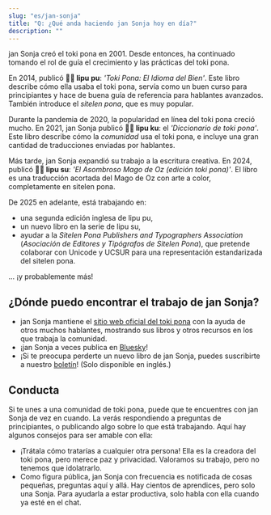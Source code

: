```yaml
---
slug: "es/jan-sonja"
title: "Q: ¿Qué anda haciendo jan Sonja hoy en día?"
description: ""
---
```


jan Sonja creó el toki pona en 2001. Desde entonces, ha continuado tomando el rol de guía el crecimiento y las prácticas del toki pona.

En 2014, publicó **󱤪󱥕 lipu pu**: *'Toki Pona: El Idioma del Bien'*. Este libro describe cómo ella usaba el toki pona, servía como un buen curso para principiantes y hace de buena guía de referencia para hablantes avanzados. También introduce el *sitelen pona*, que es muy popular.

Durante la pandemia de 2020, la popularidad en línea del toki pona creció mucho. En 2021, jan Sonja publicó **󱤪󱦈 lipu ku**: el *'Diccionario de toki pona'*. Este libro describe cómo la *comunidad* usa el toki pona, e incluye una gran cantidad de traducciones enviadas por hablantes.

Más tarde, jan Sonja expandió su trabajo a la escritura creativa. En 2024, publicó **󱤪&#xF19A6; lipu su**: *'El Asombroso Mago de Oz (edición toki pona)'*. El libro es una traducción acortada del Mago de Oz con arte a color, completamente en sitelen pona.

De 2025 en adelante, está trabajando en:
* una segunda edición inglesa de lipu pu,
* un nuevo libro en la serie de lipu su,
* ayudar a la *Sitelen Pona Publishers and Typographers Association* (*Asociación de Editores y Tipógrafos de Sitelen Pona*), que pretende colaborar con Unicode y UCSUR para una representación estandarizada del sitelen pona.

... ¡y probablemente más!

## ¿Dónde puedo encontrar el trabajo de jan Sonja?

* jan Sonja mantiene el [sitio web oficial del toki pona](https://tokipona.org) con la ayuda de otros muchos hablantes, mostrando sus libros y otros recursos en los que trabaja la comunidad.
* ¡jan Sonja a veces publica en [Bluesky](https://bsky.app/profile/tokipona.org)!
* ¡Si te preocupa perderte un nuevo libro de jan Sonja, puedes suscribirte a nuestro [boletín](https://sin-kulupu.pona.la/)! (Solo disponible en inglés.)

## Conducta

Si te unes a una comunidad de toki pona, puede que te encuentres con jan Sonja de vez en cuando. La verás respondiendo a preguntas de principiantes, o publicando algo sobre lo que está trabajando. Aquí hay algunos consejos para ser amable con ella:
* ¡Trátala cómo tratarías a cualquier otra persona! Ella es la creadora del toki pona, pero merece paz y privacidad. Valoramos su trabajo, pero no tenemos que idolatrarlo.
* Como figura pública, jan Sonja con frecuencia es notificada de cosas pequeñas, preguntas aquí y allá. Hay cientos de aprendices, pero solo una Sonja. Para ayudarla a estar productiva, solo habla con ella cuando ya esté en el chat.